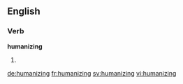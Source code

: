 ==English==

===Verb===
'''humanizing'''

# {{third-person singular of|humanize}}

[[de:humanizing]]
[[fr:humanizing]]
[[sv:humanizing]]
[[vi:humanizing]]
